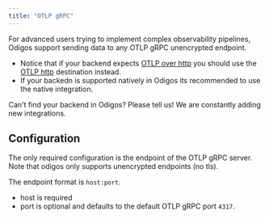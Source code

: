 ```yaml
---
title: "OTLP gRPC"
---
```


For advanced users trying to implement complex observability pipelines, Odigos support sending data to any OTLP gRPC unencrypted endpoint.

- Notice that if your backend expects [OTLP over http](https://opentelemetry.io/docs/specs/otel/protocol/exporter/#configuration-options) you should use the [OTLP http](/backends/otlphttp) destination instead.
- If your backedn is supported natively in Odigos its recommended to use the native integration.

<Tip>
  Can't find your backend in Odigos? Please tell us! We are constantly
  adding new integrations.
</Tip>

## Configuration

The only required configuration is the endpoint of the OTLP gRPC server. Note that odigos only supports unencrypted endpoints (no tls).

The endpoint format is `host:port`. 
- host is required
- port is optional and defaults to the default OTLP gRPC port `4317`.
